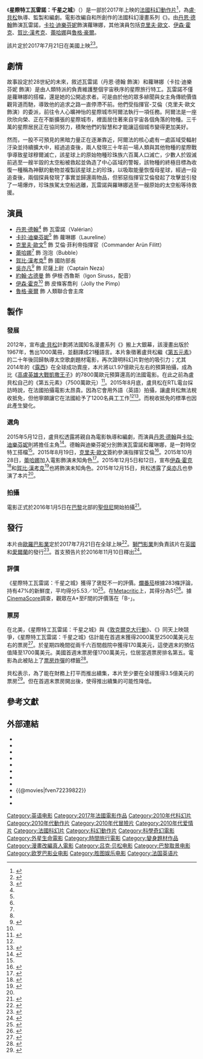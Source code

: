 {{noteTA
|T=zh-hk:星際特工：千星之城; zh-tw:星際特工瓦雷諾：千星之城; zh-cn:星际特工：千星之城;
|G1=Movie
|G2=Show
|1=zh-hk:星際特工：千星之城; zh-tw:星際特工瓦雷諾：千星之城; zh-cn:星际特工：千星之城;
}}
{{Infobox film
| name           = 星際特工瓦雷諾：千星之城
| original_name  = {{lang|fr|''Valérian et la Cité des mille planètes''}}
| image          = Valerian and the City of a Thousand Planets Poster.jpg
| caption        = 電影海報
| director       = [[盧·貝松|盧·貝松]]
| producer       = {{Plainlist|
* 盧·貝松
* {{link-en|維吉妮·席拉|Virginie Silla}}
}}
| writer         = 盧·貝松
| based_on       = {{Based on|{{link-en|星際特工|Valérian and Laureline}}|{{link-en|皮耶爾·克里斯汀|Pierre Christin}}<br>{{link-en|尚-克勞德·馬茲爾斯|Jean-Claude Mézières}}}}
| starring       = {{Plainlist|
* [[丹恩·德翰|丹恩·德翰]]
* [[卡拉·迪樂芬妮|卡拉·迪樂芬妮]]
* [[克里夫·歐文|克里夫·歐文]]
* [[伊森·霍克|伊森·霍克]]
* [[賀比·漢考克|賀比·漢考克]]
* [[蕾哈娜|蕾哈娜]]
* [[魯格·豪爾|魯格·豪爾]]
}}
| music          = [[亞歷山大·戴斯培|亞歷山大·戴斯培]]
| cinematography = {{link-en|泰瑞·阿爾波卡斯特|Thierry Arbogast}}
| editing        = 朱利安·雷
| studio         = {{Plainlist|
* [[歐羅巴影業|歐羅巴影業]]
* [[基美影业|基美影业]]
* Gulf Films
}}
| distributor    = 歐羅巴影業
| released       = {{Film date|2017|07|20|新加坡|2017|07|21|美國|2017|07|26|法國|2017|07|27|香港|2017|08|03|臺灣|2017|08|25|中國大陸}}
| runtime        = 137分鐘<ref>{{cite web|url=http://www.bbfc.co.uk/releases/valerian-and-city-thousand-planets-film|title=''Valerian and the City of a Thousand Planets'' [2D]|work=[[British_Board_of_Film_Classification|British Board of Film Classification]]|accessdate=2017-06-08|archive-date=2017-06-09|archive-url=https://web.archive.org/web/20170609024348/http://www.bbfc.co.uk/releases/valerian-and-city-thousand-planets-film|dead-url=no}}</ref>
| country        = {{FRA}}
| language       = 英語
| budget         = 1.97億~2.09億歐元<ref>{{cite web|url=https://www.lefigaro.fr/cinema/2016/06/14/03002-20160614ARTFIG00237-luc-besson-valerian-le-film-francais-le-plus-cher-de-tous-les-temps.php|title=Luc Besson: «Valérian, le film français le plus cher de tous les temps»|first=Alicia|last=Paulet|date=2016-06-14|website=Le Figaro.fr|access-date=2020-09-02|archive-date=2020-02-03|archive-url=https://web.archive.org/web/20200203022947/https://www.lefigaro.fr/cinema/2016/06/14/03002-20160614ARTFIG00237-luc-besson-valerian-le-film-francais-le-plus-cher-de-tous-les-temps.php|dead-url=no}}</ref><ref>{{cite web|url=http://www.theguardian.com/film/2016/nov/10/first-trailer-luc-besson-valerian-released-cara-delevinge-dane-dehaan|title=First trailer for Luc Besson's Valerian released|date=2016-11-10|website=the Guardian|access-date=2020-09-02|archive-date=2020-11-08|archive-url=https://web.archive.org/web/20201108111555/https://www.theguardian.com/film/2016/nov/10/first-trailer-luc-besson-valerian-released-cara-delevinge-dane-dehaan|dead-url=no}}</ref>（{{USD|1.77億}}~{{USD|1.8億}}）<ref name="BO">{{cite web |url=http://www.boxofficemojo.com/movies/?id=valerian.htm |title=Valerian and the City of a Thousand Planets (2017) |work=[[Box_Office_Mojo|Box Office Mojo]] |accessdate=2018-06-09 |archive-date=2017-08-08 |archive-url=https://web.archive.org/web/20170808035216/http://www.boxofficemojo.com/movies/?id=valerian.htm |dead-url=no }}</ref>
| gross          = {{USD|2.25億}}<ref name="BO"/>
| preceded_by    = 
| followed_by    = 
| cn_name        = 星际特工：千星之城
| hk_name        = 星際特工：千星之城
| tw_name        = 星際特工瓦雷諾：千星之城 
| sg_name        = 星际特工：千星之城
}}
《'''星際特工瓦雷諾：千星之城'''》（{{lang-fr|'''''Valérian et la Cité des mille planètes'''''}}）是一部於2017年上映的[[法國|法國]][[科幻片|科幻]][[動作片|動作片]]<ref name=genre>{{cite web|url=http://www.indiewire.com/2017/07/valerian-luc-besson-180-million-indie-cara-delevingne-dane-dehaan-europacorp-1201851376/|script-title=en:‘Valerian’: How Luc Besson Made a $180 Million Indie That Can’t Fail|last=Winfrey|first=Graham|work=[[IndieWire|IndieWire]]|date=2017-07-07|accessdate=2017-07-08|archive-date=2021-01-30|archive-url=https://web.archive.org/web/20210130045734/https://www.indiewire.com/2017/07/valerian-luc-besson-180-million-indie-cara-delevingne-dane-dehaan-europacorp-1201851376/|dead-url=no}}</ref>，為[[盧·貝松|盧·貝松]]執導、監製和編劇。電影改編自{{link-en|皮耶爾·克里斯汀|Pierre Christin}}和{{link-en|尚-克勞德·馬茲爾斯|Jean-Claude Mézières}}所創作的法國科幻漫畫系列《{{link-en|星際特工|Valérian and Laureline}}》。由[[丹恩·德翰|丹恩·德翰]]飾演瓦雷諾，[[卡拉·迪樂芬妮|卡拉·迪樂芬妮]]飾演蘿琳娜，其他演員包括[[克里夫·歐文|克里夫·歐文]]、[[伊森·霍克|伊森·霍克]]、[[賀比·漢考克|賀比·漢考克]]、[[蕾哈娜|蕾哈娜]]與[[魯格·豪爾|魯格·豪爾]]。

該片定於2017年7月21日在美國上映<ref name="McNary">{{cite web|url= http://variety.com/2015/film/news/ethan-hawke-luc-besson-valerian-movie-1201654949/|script-title= en:Ethan Hawke Joins Luc Besson’s ‘Valerian’ Movie|first= Dave|last= McNary|date= 2015-12-06|accessdate= 2016-01-06|work= [[Variety_(magazine)|Variety]]|archive-date= 2020-11-08|archive-url= https://web.archive.org/web/20201108135551/https://variety.com/2015/film/news/ethan-hawke-luc-besson-valerian-movie-1201654949/|dead-url= no}}</ref><ref name="D'Alessandro">{{cite web|url= http://deadline.com/2015/12/valerian-luc-besson-herbie-hancock-1201665802/|script-title= en:Luc Besson Announces That Herbie Hancock Is Joining ‘Valerian’|first= Anthony|last= D'Alessandro|date= 2015-12-12|accessdate= 2016-01-06|work= [[deadline.com|deadline.com]]|archive-date= 2021-02-11|archive-url= https://web.archive.org/web/20210211220102/https://deadline.com/2015/12/valerian-luc-besson-herbie-hancock-1201665802/|dead-url= no}}</ref>。

== 劇情 ==
故事設定於28世紀的未來，敘述瓦雷諾（丹恩·德翰 飾演）和蘿琳娜（卡拉·迪樂芬妮 飾演）是由人類特派的負責維護整個宇宙秩序的星際旅行特工。瓦雷諾不僅是蘿琳娜的搭檔，還是她的公開追求者。可是由於他的眾多緋聞與女主角傳統價值觀背道而馳，導致他的追求之路一直停滯不前。他們受指揮官-艾倫（克里夫·歐文 飾演）的委派，前往令人心曠神怡的星際城市阿爾法執行一項任務。阿爾法是一座欣欣向榮、正在不斷擴張的星際城市，裡面居住著來自宇宙各個角落的物種。三千萬的星際居民正在協同努力，積聚他們的智慧和才能讓這個城市變得更加美好。

然而，一股不可預見的黑暗力量正在逐漸靠近，阿爾法的核心處有一處區域受輻射汙染並持續擴大中，經過追查後，兩人發現三十年前一場人類與其他物種的星際戰爭導致星球穆爾滅亡，該星球上的原始物種珍珠族六百萬人口滅亡，少數人於毀滅前逃至一艘半毀的太空船被救起並偽造了中心區域的警報，該物種的終極目標為收復一種稱為神獸的動物並複製該星球上的珍珠，以吸取能量恢復母星球，經過一段追查後，兩個探員發現了事實並歸還兩物品，但邪惡指揮官艾倫發起了攻擊並引發了一場爆炸，珍珠族駕太空船逃離，瓦雷諾與羅琳娜逃至一艘原始的太空船等待救援。

== 演員 ==
* [[丹恩·德翰|丹恩·德翰]]<ref name="McNary"/> 飾 瓦雷諾（Valérian）
* [[卡拉·迪樂芬妮|卡拉·迪樂芬妮]]<ref name="McNary"/> 飾 蘿琳娜（Laureline）
* [[克里夫·歐文|克里夫·歐文]]<ref name="McNary"/> 飾 艾倫·菲利帝指揮官（Commander Arün Filitt）
* [[蕾哈娜|蕾哈娜]]<ref name="D'Alessandro"/> 飾 泡泡（Bubble）
* [[賀比·漢考克|賀比·漢考克]]<ref name="D'Alessandro"/> 飾 國防部長
* [[吳亦凡|吳亦凡]]<ref name="Besson">{{cite web|url= https://twitter.com/lucbesson/status/676567785028214785|title= Excited to announce Kris Wu in @ValerianMovie!|first= Luc|last= Besson|date= 2015-12-15|accessdate= 2016-01-06|work= [[Twitter|Twitter]]|archive-date= 2016-03-05|archive-url= https://web.archive.org/web/20160305215734/https://twitter.com/lucbesson/status/676567785028214785|dead-url= no}}</ref> 飾 尼薩上尉（Captain Neza）
* [[約翰·古德曼|約翰·古德曼]] 飾 伊根·西魯斯（Igon Siruss，配音）
* [[伊森·霍克|伊森·霍克]]<ref name="McNary"/> 飾 皮條客喬利（Jolly the Pimp）
* [[魯格·豪爾|魯格·豪爾]] 飾 人類聯合會主席

== 製作 ==
=== 發展 ===
2012年，宣布[[盧·貝松|盧·貝松]]計劃將法國知名漫畫系列《{{link-en|星際特工|Valérian and Laureline}}》搬上大銀幕，該漫畫出版於1967年，售出1000萬冊，並翻譯成21種語言。本片象徵著盧貝松繼《[[第五元素_(電影)|第五元素]]》的二十年後回歸執導太空歌劇題材電影，再次證明科幻片對他的吸引力；尤其2014年的《[[露西_(電影)|露西]]》在全球成功賣座，本片將以1.97億歐元左右的預算拍攝，成為比《[[高盧英雄大戰凱撒王子|高盧英雄大戰凱撒王子]]》的7800萬歐元預算還高的法國電影。在此之前為盧貝松自己的《第五元素》（7500萬歐元）<ref name=Aug2015F>{{cite news|script-title=en:Luc Besson threatens to film ‘Valerian’ abroad over French tax credits|url=http://www.france24.com/en/20150826-france-director-luc-besson-threatens-film-valerian-abroad-over-tax-credits|accessdate=2016-01-10|work=France 24|date=2015-08-26|archive-date=2021-01-28|archive-url=https://web.archive.org/web/20210128033813/https://www.france24.com/en/20150826-france-director-luc-besson-threatens-film-valerian-abroad-over-tax-credits|dead-url=no}}</ref>。2015年8月底，盧貝松在RTL電台採訪時說，在法國拍攝電影太昂貴。因為它會用外語（英語）拍攝，讓盧貝松無法稅收抵免，但他寧願讓它在法國給予了1200名員工工作<ref name="Aug2015F" /><ref>{{cite news|last1=Richford|first1=Rhonda|title=Luc Besson's 'Valerian' to Shoot in France After Incentives Tweak (Report)|url=http://www.hollywoodreporter.com/news/luc-bessons-valerian-shoot-france-822891|accessdate=2016-01-10|work=The Hollywood Reporter|date=2015-09-14|archive-date=2016-05-20|archive-url=https://web.archive.org/web/20160520113013/http://www.hollywoodreporter.com/news/luc-bessons-valerian-shoot-france-822891|dead-url=no}}</ref>。而稅收抵免的標準也因此產生變化。

=== 選角 ===
2015年5月12日，盧貝松透露將親自為電影執導和編劇，而演員[[丹恩·德翰|丹恩·德翰]]與[[卡拉·迪樂芬妮|卡拉·迪樂芬妮]]則將擔任主角<ref>{{cite news|last1=Hipes|first1=Patrick|script-title=en:Luc Besson To Direct ‘Valerian’ In Return To Sci-Fi Roots|url=http://deadline.com/2015/05/luc-besson-valerian-movie-europacorp-1201425149/|accessdate=2015-05-12|work=deadline.com|date=2015-05-12|archive-date=2020-11-08|archive-url=https://web.archive.org/web/20201108234523/https://deadline.com/2015/05/luc-besson-valerian-movie-europacorp-1201425149/|dead-url=no}}</ref>。德翰與迪樂芬妮分別飾演瓦雷諾和蘿琳娜，是一對時空特工搭檔<ref name="May2015THR" />。2015年8月19日，[[克里夫·歐文|克里夫·歐文]]簽約參演指揮官艾倫<ref name=OwenCast>{{cite news|last1=Fleming Jr|first1=Mike|script-title=en:Clive Owen Set By Luc Besson For ‘Valerian’|url=http://deadline.com/2015/08/clive-owen-valerian-luc-besson-1201501904/|accessdate=2015-08-23|work=deadline.com|date=2015-08-19|archive-date=2020-09-19|archive-url=https://web.archive.org/web/20200919105652/https://deadline.com/2015/08/clive-owen-valerian-luc-besson-1201501904/|dead-url=no}}</ref>。2015年10月28日，[[蕾哈娜|蕾哈娜]]加入電影飾演未知角色<ref name=RihannaCast>{{cite news|last1=Lang|first1=Brent|script-title=en:Rihanna Joins Dane DeHaan, Cara Delevingne in ‘Valerian’|url=http://variety.com/2015/film/news/rihanna-valerian-dane-dehaan-cara-delevingne-1201628828/|accessdate=2015-11-10|work=variety.com|date=2015-10-28|archive-date=2020-11-28|archive-url=https://web.archive.org/web/20201128052722/https://variety.com/2015/film/news/rihanna-valerian-dane-dehaan-cara-delevingne-1201628828/|dead-url=no}}</ref>。2015年12月5日和12日，宣布[[伊森·霍克|伊森·霍克]]<ref name=HawkeCast>{{cite news|last1=D'Alessandro|first1=Anthony|script-title=en:Ethan Hawke Boards Luc Besson’s Sci-Fi Epic ‘Valerian’|url=http://deadline.com/2015/12/valerian-ethan-hawke-luc-besson-1201654757/|accessdate=2015-12-06|work=deadline.com|date=2015-12-05|archive-date=2021-02-11|archive-url=https://web.archive.org/web/20210211203222/https://deadline.com/2015/12/valerian-ethan-hawke-luc-besson-1201654757/|dead-url=no}}</ref>和[[賀比·漢考克|賀比·漢考克]]<ref name=HancockCast>{{cite news|last1=D'Alessandro|first1=Anthony|title=Luc Besson Announces That Herbie Hancock Is Joining 'Valerian'|url=http://deadline.com/2015/12/valerian-luc-besson-herbie-hancock-1201665802/|accessdate=2015-12-01|work=Deadline|date=2015-12-12|archive-date=2021-02-11|archive-url=https://web.archive.org/web/20210211220102/https://deadline.com/2015/12/valerian-luc-besson-herbie-hancock-1201665802/|dead-url=no}}</ref>也將飾演未知角色。2015年12月15日，貝松透露了[[吳亦凡|吳亦凡]]也參演了本片<ref name="Besson"/>。

=== 拍攝 ===
電影正式於2016年1月5日在[[巴黎|巴黎]]北部的[[聖但尼_(塞納-聖但尼省)|聖但尼]]{{link-en|電影城邦|Cité du Cinéma}}開始拍攝<ref name=Jan2016CS>{{cite news|last1=Perry|first1=Spencer|title=Cara Delevingne Photo from the Set of Valerian|url=http://www.comingsoon.net/movies/news/644273-cara-delevingne-photo-from-the-set-of-luc-bessons-valerian|accessdate=2016-01-05|work=ComingSoon.net|date=2016-01-04|archive-date=2020-09-28|archive-url=https://web.archive.org/web/20200928164825/https://www.comingsoon.net/movies/news/644273-cara-delevingne-photo-from-the-set-of-luc-bessons-valerian|dead-url=no}}</ref>。

== 發行 ==
本片由[[歐羅巴影業|歐羅巴影業]]定於2017年7月21日在全球上映<ref name=May2015THR>{{cite web|url=http://www.hollywoodreporter.com/news/luc-besson-s-sci-fi-796578|title=Luc Besson’s Sci-Fi Epic 'Valerian' Gets Release Date|publisher=The Hollywood Reporter|last=Vlessing|first=Etan|date=2015-05-18|accessdate=2015-08-21|archive-date=2016-05-14|archive-url=https://web.archive.org/web/20160514151903/http://www.hollywoodreporter.com/news/luc-besson-s-sci-fi-796578|dead-url=no}}</ref>。[[獅門影業|獅門影業]]則負責該片在[[英國|英國]]和[[愛爾蘭|愛爾蘭]]的發行<ref name="UK">{{cite web|url=http://www.hollywoodreporter.com/news/lionsgate-takes-luc-bessons-valerian-863701|title=Lionsgate Takes Luc Besson's 'Valerian' for U.K.|author=Alex Ritman|work=[[The_Hollywood_Reporter|The Hollywood Reporter]]|date=2016-02-10|accessdate=2016-02-10|archive-date=2016-10-11|archive-url=https://web.archive.org/web/20161011102537/http://www.hollywoodreporter.com/news/lionsgate-takes-luc-bessons-valerian-863701|dead-url=no}}</ref>。首支預告片於2016年11月10日釋出<ref name="Valerian trailer release info">{{cite web |url=https://www.moviefone.com/2016/11/08/valerian-and-the-city-of-a-thousand-trailer-preview/ |title=The 'Valerian and the City of a Thousand Planets' Trailer Will Blow Your Mind |publisher=[[Moviefone|Moviefone]] |last=Taylor |first=Drew |date=2016-11-08 |accessdate=2016-11-09 |archive-date=2020-08-08 |archive-url=https://web.archive.org/web/20200808033035/https://www.moviefone.com/2016/11/08/valerian-and-the-city-of-a-thousand-trailer-preview/ |dead-url=no }}</ref>。

=== 評價 ===
《星際特工瓦雷諾：千星之城》獲得了褒貶不一的評價。[[爛番茄|爛番茄]]根據283條評論，持有47%的新鮮度，平均得分5.53／10<ref>{{cite web|url=https://www.rottentomatoes.com/m/valerian_and_the_city_of_a_thousand_planets|title=Valerian and the City of a Thousand Planets (2017)|website=[[Rotten_Tomatoes|Rotten Tomatoes]]|publisher=[[Fandango_(company)|Fandango]]|accessdate=2018-11-21|archive-date=2017-03-26|archive-url=https://archive.is/20170326154531/https://www.rottentomatoes.com/m/atomic_blonde_2017|dead-url=no}}</ref>。在[[Metacritic|Metacritic]]上，其得分為51<ref>{{cite web|url=http://www.metacritic.com/movie/valerian-and-the-city-of-a-thousand-planets|title=Valerian and the City of a Thousand Planets reviews|website=[[Metacritic|Metacritic]]|publisher=[[CBS互動|CBS Interactive Inc.]]|accessdate=2017-08-05|archive-date=2017-03-26|archive-url=https://archive.is/20170326154651/http://www.metacritic.com/movie/atomic-blonde/critic-reviews|dead-url=no}}</ref>。據[[CinemaScore|CinemaScore]]調查，觀眾在A+至F間的評價落在「B-」。

=== 票房 ===
在北美，《星際特工瓦雷諾：千星之城》與《[[敦克爾克大行動|敦克爾克大行動]]》、《{{link-en|閨蜜假期|Girls Trip}}》同天上映競爭，《星際特工瓦雷諾：千星之城》估計能在首週末獲得2000萬至2500萬美元左右的票房<ref>{{cite web|url=http://deadline.com/2017/07/war-for-the-planet-of-the-apes-box-office-forecast-sumer-franchise-fatigue-1202123662/|script-title=en:Can ‘War For The Planet Of The Apes’ Conquer The Summertime Franchise Blues? – Advance B.O. Forecast|work=[[Deadline.com|Deadline.com]]|date=2017-07-04|accessdate=2017-07-14|archive-date=2017-07-05|archive-url=https://archive.is/20170705021225/http://deadline.com/2017/07/war-for-the-planet-of-the-apes-box-office-forecast-sumer-franchise-fatigue-1202123662/|dead-url=no}}</ref>。於星期四晚間從兩千六百間戲院中獲得170萬美元，這使週末的預估值降至1700萬美元。美國首週末票房僅1700萬美元，位居當週票房排名第五。電影為此被貼上了[[票房炸彈|票房炸彈]]的標籤<ref name=opening>{{cite web|url=http://deadline.com/2017/07/dunkirk-valerian-girls-trip-weekend-box-office-opening-1202132847/|script-title=en:‘Dunkirk’ Seizes $50.5M; ‘Girls Trip’ Is Malcolm D. Lee’s Highest Opening; The Reasons Why ‘Valerian’ Crashed|work=[[Deadline.com|Deadline.com]]|accessdate=2017-07-23|archive-date=2017-07-24|archive-url=https://www.webcitation.org/6sBZvEr4Z?url=http://deadline.com/2017/07/dunkirk-valerian-girls-trip-weekend-box-office-opening-1202132847/|dead-url=no}}</ref>。

貝松表示，為了能在財務上打平而推出續集，本片至少要在全球獲得3.5億美元的票房<ref name=breakeven>{{web cite|url=https://www.wsj.com/articles/can-the-most-expensive-indie-movie-ever-break-even-1500202800|title=Can the Most Expensive Indie Movie Ever Break Even?|work=[[The_Wall_Street_Journal|The Wall Street Journal]]|date=2017-07-16|access-date=2017-07-18|archive-date=2020-11-25|archive-url=https://web.archive.org/web/20201125031219/https://www.wsj.com/articles/can-the-most-expensive-indie-movie-ever-break-even-1500202800|dead-url=no}}</ref>。但在首週末票房開出後，使得推出續集的可能性降低。

{{start box}}
{{succession prize box|《[[鄧寇克大行動|鄧寇克大行動]]》|《[[詭娃安娜貝爾：造孽|詭娃安娜貝爾：造孽]]》| {{flagicon|HK}}[[2017年香港一週票房冠軍|2017年香港一週票房冠軍]]|第31週}}
{{end box}}

== 參考文獻 ==
{{Reflist|30em}}

== 外部連結 ==
* {{Official site|http://www.valerianmovie.com/}}
* {{IMDb title|2239822}}
* {{Allmovie title|641342}}
* {{Mojo title|Valerian}}
* {{Metacritic film|valerian-and-the-city-of-a-thousand-planets}}
* {{Rotten Tomatoes|valerian_and_the_city_of_a_thousand_planets}}
* {{Yahoomovie id|6254}}
* {{Yahoo-movie-hk title|Pqw0X-星際特工：千星之城}}
* {{@movies|fven72239822}}
* {{douban}}
* {{mtime|225003}}

{{Luc Besson}}
{{吳亦凡}}
{{DEFAULTSORT:Valerian And The City Of A Thousand Planets}}
[[Category:英语电影|Category:英语电影]]
[[Category:2017年法國電影作品|Category:2017年法國電影作品]]
[[Category:2010年代科幻片|Category:2010年代科幻片]]
[[Category:2010年代動作片|Category:2010年代動作片]]
[[Category:2010年代冒險片|Category:2010年代冒險片]]
[[Category:2010年代爱情片|Category:2010年代爱情片]]
[[Category:法國科幻片|Category:法國科幻片]]
[[Category:科幻動作片|Category:科幻動作片]]
[[Category:科學奇幻電影|Category:科學奇幻電影]]
[[Category:外星生命電影|Category:外星生命電影]]
[[Category:時間旅行電影|Category:時間旅行電影]]
[[Category:變身題材作品|Category:變身題材作品]]
[[Category:漫畫改編真人電影|Category:漫畫改編真人電影]]
[[Category:吕克·贝松电影|Category:吕克·贝松电影]]
[[Category:巴黎取景电影|Category:巴黎取景电影]]
[[Category:欧罗巴影业电影|Category:欧罗巴影业电影]]
[[Category:胜图娱乐电影|Category:胜图娱乐电影]]
[[Category:法国英语片|Category:法国英语片]]